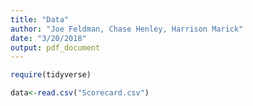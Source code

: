 ```yaml
---
title: "Data"
author: "Joe Feldman, Chase Henley, Harrison Marick"
date: "3/20/2018"
output: pdf_document
---
```

```r
require(tidyverse)
```

```r
data<-read.csv("Scorecard.csv")
```


